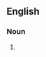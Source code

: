 {{also|after-images}}

==English==

===Noun===
{{head|en|noun form}}

# {{plural of|afterimage|lang=en}}